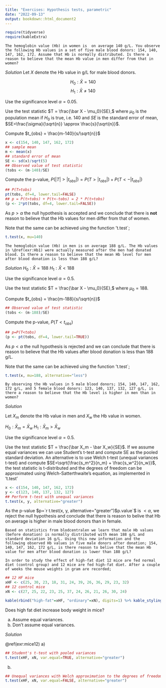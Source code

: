 ```yaml
---
title: "Exercises: Hypothesis tests, parametric"
date: "2022-09-13"
output: bookdown::html_document2
---
```


```r
require(tidyverse)
require(kableExtra)
```


```exercise
The hemoglobin value (Hb) in women is  on average 140 g/L. You observe the following Hb values in a set of five male blood donors: 154, 140, 147, 162, 172. Assume that Hb is normally distributed. Is there a reason to believe that the mean Hb value in men differ from that in women? 
```

*Solution*
Let $X$ denote the Hb value in g/L for male blood donors.

$$H_0: \bar X = 140$$
$$H_1: \bar X \neq 140$$

Use the significance level $\alpha=0.05$.

Use the test statistic $T = \frac{\bar X - \mu_0}{SE},$ where $\mu_0$ is the population mean if $H_0$ is true, i.e. 140 and $SE$ is the standard error of mean, $SE=\frac{\sigma}{\sqrt{n}} \approx \frac{s}{\sqrt{n}}$.

Compute $t_{obs} = \frac{m-140}{s/\sqrt{n}}$

```r
x <- c(154, 140, 147, 162, 172)
## sample mean
m <- mean(x)
## standard error of mean
SE <- sd(x)/sqrt(5)
## Observed value of test statistic
(tobs <- (m-140)/SE)
```

Compute the p-value, $P(|T|>|t_{obs}|) = P(T>|t_{obs}|) + P(T<-|t_{obs}|)$

```r
## P(T>tobs)
pt(tobs, df=4, lower.tail=FALSE)
## p = P(t>tobs) + P(t<-tobs) = 2 * P(t>tobs)
(p <- 2*pt(tobs, df=4, lower.tail=FALSE))
```

As $p > \alpha$ the null hypothesis is accepted and we conclude that there is **not** reason to believe that the Hb values for men differ from that of women. 

Note that the same can be achieved uing the function 't.test`;
```r
t.test(x, mu=140)
```

<!-- End solution -->

```exercise
The hemoglobin value (Hb) in men is on average 188 g/L. The Hb values in \@ref(exr:Hb1) were actually measured after the men had donated blood. Is there a reason to believe that the mean Hb level for men after blood donation is less than 188 g/L?
```

*Solution*
$H_0: \bar X = 188$
$H_1: \bar X < 188$

Use the significance level $\alpha=0.5$.

Use the test statistic $T = \frac{\bar X - \mu_0}{SE},$ where $\mu_0=188$.

Compute $t_{obs} = \frac{m-188}{s/\sqrt{n}}$

```r
## Observed value of test statistic
(tobs <- (m-188)/SE)
```

Compute the p-value, $P(T<t_{obs})$

```r
## p=P(T<tobs)
(p <- pt(tobs, df=4, lower.tail=TRUE))
```

As $p < \alpha$ the null hypothesis is rejected and we can conclude that there is reason to believe that the Hb values after blood donation is less than 188 g/L.

Note that the same can be achieved uing the function 't.test`;
```r
t.test(x, mu=188, alternative="less")
```


<!-- End solution -->

```exercise
By observing the Hb values in 5 male blood donors; 154, 140, 147, 162, 172 g/L, and 5 female blood donors: 123, 140, 137, 132, 127 g/L, is there a reason to believe that the Hb level is higher in men than in women?
```

*Solution*

Let $X_m$ denote the Hb value in men and $X_w$ the Hb value in women.

$H_0: \bar X_m = \bar X_w$
$H_1: \bar X_m > \bar X_w$

Use the significance level $\alpha=0.5$.

Use the test statistic $T = \frac{\bar X_m - \bar X_w}{SE}$. If we assume equal variances we can use Student's t-test and compute SE as the pooled standard deviation. An alternative is to use Welch t-test (unequal variances t-test) and compute $SE=\sqrt{\frac{s_m^2}{n_m} + \frac{s_w^2}{n_w}}$, the test statistic is t-distributed and the degrees of freedom can be approximated using Welch-Satterthwaite's equation, as implemented in 't.test'

```r
x <- c(154, 140, 147, 162, 172)
y <- c(123, 140, 137, 132, 127)
## Perform t-test with unequal variances
t.test(x, y, alternative="greater")
```

As the p-value $p=`r t.test(x, y, alternative="greater")$p.value`$ is $<\alpha$, we reject the null hypothesis and conclude that there is reason to belive that Hb on average is higher in male blood donors than in female.

<!-- End solution -->

```exercise
Based on statistics from blodcentralen we learn that male Hb values (before donation) is normally distributed with mean 188 g/L and standard deviation 16 g/L. Using this new information and the following observed Hb values in five male donors after donation; 154, 140, 147, 162, 172 g/L, is there reason to belive that the mean Hb value for men after blood donation is lower than 188 g/L?
```


```exercise
In order to study the effect of high-fat diet 12 mice are fed normal diet (control group) and 12 mice are fed high-fat diet. After a couple of weeks the mouse weights in gram are recorded;
```

```r
## 12 HF mice
xHF <- c(25, 30, 23, 18, 31, 24, 39, 26, 36, 29, 23, 32)
## 12 control mice
xN <- c(27, 25, 22, 23, 25, 37, 24, 26, 21, 26, 30, 24)

kable(rbind("high-fat"=xHF, "ordinary"=xN), digits=1) %>% kable_styling(font_size=14)
```

Does high fat diet increase body weight in mice?
  
a) Assume equal variances.
b) Don't assume equal variances.

*Solution*

\@ref(exr:mice12)
a) 
```r
## Student's t-test with pooled variances
t.test(xHF, xN, var.equal=TRUE, alternative="greater")
```
b) 
```r
## Unequal variances with Welch approximation to the degrees of freedom (the default)
t.test(xHF, xN, var.equal=FALSE, alternative="greater")
```

<!-- End solution -->


<!-- Exercise, known $\sigma$ -->
<!-- If the means of the populations are unknown, but the standard variations are known -->
<!-- Let's assume that both mouse body weights in control and treatment groups are independent and normally distributed, with unknown mean, but known standard deviations, $\sigma_1=3.4$ and $\sigma_2=5.1$. -->
  
  <!-- ```{r echo=F, eval=FALSE} -->
  <!-- ## Our observed value -->
  <!-- dobs -->
  <!-- ## The p-value -->
  <!-- 1-pnorm(dobs, mean=0, sd=sqrt(5.1^2/12 + 3.4^2/12)) -->
  <!-- 1-pnorm((dobs-0)/sqrt(5.1^2/12 + 3.4^2/12)) -->
  <!-- pnorm(dobs, mean=0, sd=sqrt(5.1^2/12 + 3.4^2/12), lower.tail=FALSE) -->
  <!-- pnorm((dobs-0)/sqrt(5.1^2/12 + 3.4^2/12), lower.tail=FALSE) -->
  <!-- ``` -->
  


